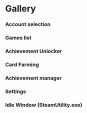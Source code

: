 
# Gallery

### Account selection

<div className='flex gap-4 flex-wrap'>
    <GalleryImage src='/gallery/UIZvj3hT7A.png' description='Light / Account selection' />
    <GalleryImage src='/gallery/MEYfPV0Jws.png' description='Dark / Account selection' />
</div>

### Games list

<div className='flex gap-4 flex-wrap'>
    <GalleryImage src='/gallery/yUipXdI9Ev.png' description='Light / Games list' />
    <GalleryImage src='/gallery/kSzuX0Z2V3.png' description='Dark / Games list' />
    <GalleryImage src='/gallery/NIjm5G9SRF.png' description='Free games' />
    <GalleryImage src='/gallery/urrFljnFpM.png' description='Game card menu' />
    <GalleryImage src='/gallery/NOtQhbf6eM.png' description='Dropdown sort menu' />
</div>

### Achievement Unlocker

<div className='flex gap-4 flex-wrap'>
    <GalleryImage src='/gallery/KGs06vEN6z.png' description='Achievement unlocker' />
</div>

### Card Farming

<div className='flex gap-4 flex-wrap'>
    <GalleryImage src='/gallery/HwvyzpwGOh.png' description='Card farming' />
</div>

### Achievement manager

<div className='flex gap-4 flex-wrap'>
    <GalleryImage src='/gallery/8N2hSXXlZG.png' description='Achievement manager' />
    <GalleryImage src='/gallery/QwCBmUt2tp.png' description='Statistics manager' />
</div>

### Settings

<div className='flex gap-4 flex-wrap'>
    <GalleryImage src='/gallery/EZ9OyoBPNP.png' description='Settings > General' />
    <GalleryImage src='/gallery/9at1MbEBZz.png' description='Settings > Card farming' />
    <GalleryImage src='/gallery/OvenjKJITD.png' description='Settings > Achievement unlocker' />
    <GalleryImage src='/gallery/yjQgTPYkHO.png' description='Settings > Logs' />
</div>

### Idle Window (SteamUtility.exe)

<div className='flex gap-4 flex-wrap'>
    <GalleryImage src='/gallery/2er3s2DlWK.png' description='Idle window (SteamUtility.exe)' />
</div>
